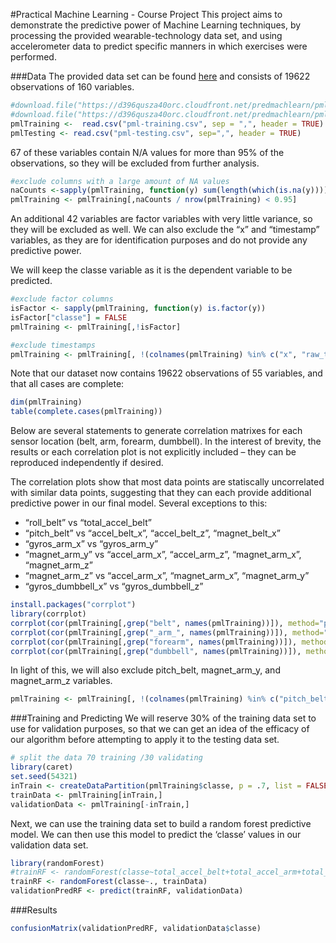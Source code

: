 #Practical Machine Learning - Course Project 
This project aims to demonstrate the predictive power of Machine Learning techniques, by processing the provided wearable-technology data set, and using accelerometer data to predict specific manners in which exercises were performed.  


###Data 
The provided data set can be found [here](http://groupware.les.inf.puc-rio.br/har) and consists of 19622 observations of 160 variables.  

```r
#download.file("https://d396qusza40orc.cloudfront.net/predmachlearn/pml-training.csv","pml-training.csv")
#download.file("https://d396qusza40orc.cloudfront.net/predmachlearn/pml-testing.csv","pml-testing.csv")
pmlTraining <-  read.csv("pml-training.csv", sep = ",", header = TRUE)
pmlTesting <- read.csv("pml-testing.csv", sep=",", header = TRUE)
```

67 of these variables contain N/A values for more than 95% of the observations, so they will be excluded from further analysis.  
```r
#exclude columns with a large amount of NA values
naCounts <-sapply(pmlTraining, function(y) sum(length(which(is.na(y)))))
pmlTraining <- pmlTraining[,naCounts / nrow(pmlTraining) < 0.95]
```

An additional 42 variables are factor variables with very little variance, so they will be excluded as well.  We can also exclude the "x" and "timestamp" variables, as they are for identification purposes and do not provide any predictive power. 

We will keep the classe variable as it is the dependent variable to be predicted. 

```r
#exclude factor columns
isFactor <- sapply(pmlTraining, function(y) is.factor(y))
isFactor["classe"] = FALSE
pmlTraining <- pmlTraining[,!isFactor]

#exclude timestamps
pmlTraining <- pmlTraining[, !(colnames(pmlTraining) %in% c("x", "raw_timestamp_part_1", "raw_timestamp_part_2"))]
```

Note that our dataset now contains 19622 observations of 55 variables, and that all cases are complete: 
```r
dim(pmlTraining)
table(complete.cases(pmlTraining))
```

Below are several statements to generate correlation matrixes for each sensor location (belt, arm, forearm, dumbbell).  In the interest of brevity, the results or each correlation plot is not explicitly included -- they can be reproduced independently if desired.   

The correlation plots show that most data points are statiscally uncorrelated with similar data points, suggesting that they can each provide additional predictive power in our final model.  Several exceptions to this: 

- "roll\_belt" vs "total\_accel\_belt"
- "pitch\_belt" vs "accel\_belt\_x", "accel\_belt\_z", "magnet\_belt\_x"
- "gyros\_arm\_x" vs "gyros\_arm\_y"
- "magnet\_arm\_y" vs "accel\_arm\_x", "accel\_arm\_z", "magnet\_arm\_x", "magnet\_arm\_z"
- "magnet\_arm\_z" vs "accel\_arm\_x", "magnet\_arm\_x", "magnet\_arm\_y"
- "gyros\_dumbbell\_x" vs "gyros\_dumbbell\_z"

```r
install.packages("corrplot")
library(corrplot)
corrplot(cor(pmlTraining[,grep("belt", names(pmlTraining))]), method="pie")
corrplot(cor(pmlTraining[,grep("_arm_", names(pmlTraining))]), method="pie")
corrplot(cor(pmlTraining[,grep("forearm", names(pmlTraining))]), method="pie")
corrplot(cor(pmlTraining[,grep("dumbbell", names(pmlTraining))]), method="pie")
```

In light of this, we will also exclude pitch\_belt, magnet\_arm\_y, and magnet\_arm\_z variables. 

```r
pmlTraining <- pmlTraining[, !(colnames(pmlTraining) %in% c("pitch_belt", "magnet_arm_y", "magnet_arm_z"))]
```


###Training and Predicting
We will reserve 30% of the training data set to use for validation purposes, so that we can get an idea of the efficacy of our algorithm before attempting to apply it to the testing data set.  

```r
# split the data 70 training /30 validating
library(caret)
set.seed(54321)
inTrain <- createDataPartition(pmlTraining$classe, p = .7, list = FALSE)
trainData <- pmlTraining[inTrain,]
validationData <- pmlTraining[-inTrain,]
```

Next, we can use the training data set to build a random forest predictive model.  We can then use this model to predict the 'classe' values in our validation data set.  

```r
library(randomForest)
#trainRF <- randomForest(classe~total_accel_belt+total_accel_arm+total_accel_dumbbell+total_accel_forearm, trainData)
trainRF <- randomForest(classe~., trainData)
validationPredRF <- predict(trainRF, validationData)
```


###Results 
```r
confusionMatrix(validationPredRF, validationData$classe)
```
